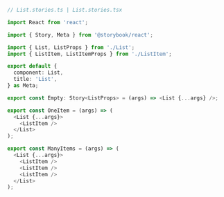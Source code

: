 ```ts
// List.stories.ts | List.stories.tsx

import React from 'react';

import { Story, Meta } from '@storybook/react';

import { List, ListProps } from './List';
import { ListItem, ListItemProps } from './ListItem';

export default {
  component: List,
  title: 'List',
} as Meta;

export const Empty: Story<ListProps> = (args) => <List {...args} />;

export const OneItem = (args) => (
  <List {...args}>
    <ListItem />
  </List>
);

export const ManyItems = (args) => (
  <List {...args}>
    <ListItem />
    <ListItem />
    <ListItem />
  </List>
);
```